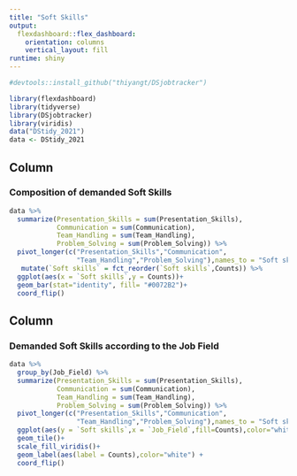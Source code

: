 ```yaml
---
title: "Soft Skills"
output: 
  flexdashboard::flex_dashboard:
    orientation: columns
    vertical_layout: fill
runtime: shiny
---
```


```r
#devtools::install_github("thiyangt/DSjobtracker")
``` 

```r
library(flexdashboard)
library(tidyverse)
library(DSjobtracker)
library(viridis)
data("DStidy_2021")
data <- DStidy_2021
```

Column {data-width=350}
-----------------------------------------------------------------------

### Composition of demanded Soft Skills

```r
data %>% 
  summarize(Presentation_Skills = sum(Presentation_Skills),
            Communication = sum(Communication),
            Team_Handling = sum(Team_Handling),
            Problem_Solving = sum(Problem_Solving)) %>% 
  pivot_longer(c("Presentation_Skills","Communication",
                 "Team_Handling","Problem_Solving"),names_to = "Soft skills",values_to = "Counts") %>% 
   mutate(`Soft skills` = fct_reorder(`Soft skills`,Counts)) %>% 
  ggplot(aes(x = `Soft skills`,y = Counts))+
  geom_bar(stat="identity", fill= "#0072B2")+
  coord_flip()
```

Column {data-width=650}
-----------------------------------------------------------------------

### Demanded Soft Skills according to the Job Field

```r
data %>% 
  group_by(Job_Field) %>% 
  summarize(Presentation_Skills = sum(Presentation_Skills),
            Communication = sum(Communication),
            Team_Handling = sum(Team_Handling),
            Problem_Solving = sum(Problem_Solving)) %>% 
  pivot_longer(c("Presentation_Skills","Communication",
                 "Team_Handling","Problem_Solving"),names_to = "Soft skills",values_to = "Counts") %>% 
  ggplot(aes(y = `Soft skills`,x = `Job_Field`,fill=Counts),color="white")+
  geom_tile()+
  scale_fill_viridis()+
  geom_label(aes(label = Counts),color="white") + 
  coord_flip()
```
